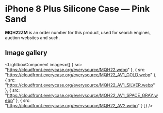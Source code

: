 
# iPhone 8 Plus Silicone Case — Pink Sand

<Callout type='info' emoji='👉🏻'>**MQH22ZM** is an order number for this product, used for search engines, auction websites and such.</Callout>

## Image gallery

<LightboxComponent
    images={[
      {
        src: "https://cloudfront.everycase.org/everysource/MQH22.webp"
      },
      {
        src: "https://cloudfront.everycase.org/everysource/MQH22_AV1_GOLD.webp"
      },
      {
        src: "https://cloudfront.everycase.org/everysource/MQH22_AV1_SILVER.webp"
      },
      {
        src: "https://cloudfront.everycase.org/everysource/MQH22_AV1_SPACE_GRAY.webp"
      },
      {
        src: "https://cloudfront.everycase.org/everysource/MQH22_AV2.webp"
      }
    ]}
  />
